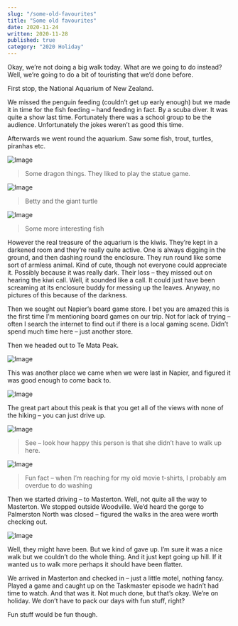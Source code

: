 ```yaml
---
slug: "/some-old-favourites"
title: "Some old favourites"
date: 2020-11-24
written: 2020-11-28
published: true
category: "2020 Holiday"
---
```


Okay, we’re not doing a big walk today. What are we going to do instead? Well, we’re going to do a bit of touristing that we’d done before.

First stop, the National Aquarium of New Zealand.

We missed the penguin feeding (couldn’t get up early enough) but we made it in time for the fish feeding – hand feeding in fact. By a scuba diver. It was quite a show last time. Fortunately there was a school group to be the audience. Unfortunately the jokes weren’t as good this time.

Afterwards we went round the aquarium. Saw some fish, trout, turtles, piranhas etc.

![Image](img_20201124_102926-1.jpg)

> Some dragon things. They liked to play the statue game.

![Image](img_20201124_110657.jpg)

> Betty and the giant turtle

![Image](img_20201124_111313.jpg)

> Some more interesting fish

However the real treasure of the aquarium is the kiwis. They’re kept in a darkened room and they’re really quite active. One is always digging in the ground, and then dashing round the enclosure. They run round like some sort of armless animal. Kind of cute, though not everyone could appreciate it. Possibly because it was really dark. Their loss – they missed out on hearing the kiwi call. Well, it sounded like a call. It could just have been screaming at its enclosure buddy for messing up the leaves. Anyway, no pictures of this because of the darkness.

Then we sought out Napier’s board game store. I bet you are amazed this is the first time I’m mentioning board games on our trip. Not for lack of trying – often I search the internet to find out if there is a local gaming scene. Didn’t spend much time here – just another store.

Then we headed out to Te Mata Peak.

![Image](img_20201124_122447.jpg)

This was another place we came when we were last in Napier, and figured it was good enough to come back to.

![Image](img_20201124_121809.jpg)

The great part about this peak is that you get all of the views with none of the hiking – you can just drive up.

![Image](img_20201124_121826.jpg)

> See – look how happy this person is that she didn’t have to walk up here.

![Image](img_20201124_121922.jpg)

> Fun fact – when I’m reaching for my old movie t-shirts, I probably am overdue to do washing

Then we started driving – to Masterton. Well, not quite all the way to Masterton. We stopped outside Woodville. We’d heard the gorge to Palmerston North was closed – figured the walks in the area were worth checking out.

![Image](img_20201124_153530.jpg)

Well, they might have been. But we kind of gave up. I’m sure it was a nice walk but we couldn’t do the whole thing. And it just kept going up hill. If it wanted us to walk more perhaps it should have been flatter.

We arrived in Masterton and checked in – just a little motel, nothing fancy. Played a game and caught up on the Taskmaster episode we hadn’t had time to watch. And that was it. Not much done, but that’s okay. We’re on holiday. We don’t have to pack our days with fun stuff, right?

Fun stuff would be fun though.
